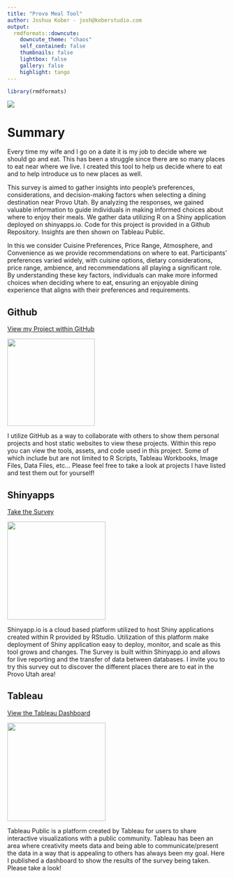 ```yaml
---
title: "Provo Meal Tool"
author: Joshua Kober - josh@koberstudio.com
output:
  rmdformats::downcute:
    downcute_theme: "chaos"
    self_contained: false
    thumbnails: false
    lightbox: false
    gallery: false
    highlight: tango
---
```


```r
library(rmdformats)
```

![](provoMealTool.PNG)

# Summary

Every time my wife and I go on a date it is my job to decide where we should go and eat. This has been a struggle since there are so many places to eat near where we live. I created this tool to help us decide where to eat and to help introduce us to new places as well.

This survey is aimed to gather insights into people's preferences, considerations, and decision-making factors when selecting a dining destination near Provo Utah. By analyzing the responses, we gained valuable information to guide individuals in making informed choices about where to enjoy their meals. We gather data utilizing R on a Shiny application deployed on shinyapps.io. Code for this project is provided in a Github Repository. Insights are then shown on Tableau Public.

In this we consider Cuisine Preferences, Price Range, Atmosphere, and Convenience as we provide recommendations on where to eat. Participants' preferences varied widely, with cuisine options, dietary considerations, price range, ambience, and recommendations all playing a significant role. By understanding these key factors, individuals can make more informed choices when deciding where to eat, ensuring an enjoyable dining experience that aligns with their preferences and requirements.

## Github

[View my Project within GitHub](https://github.com/jckober5/ProvoMealTool)

[![](github.png){width="200"}](https://github.com/jckober5/ProvoMealTool)

I utilize GitHub as a way to collaborate with others to show them personal projects and host static websites to view these projects. Within this repo you can view the tools, assets, and code used in this project. Some of which include but are not limited to R Scripts, Tableau Workbooks, Image Files, Data Files, etc... Please feel free to take a look at projects I have listed and test them out for yourself!

## Shinyapps

[Take the Survey](https://jckober5.shinyapps.io/provoMealTool/)

[![](shiny.png){width="225"}](https://jckober5.shinyapps.io/provoMealTool/)

Shinyapp.io is a cloud based platform utilized to host Shiny applications created within R provided by RStudio. Utilization of this platform make deployment of Shiny application easy to deploy, monitor, and scale as this tool grows and changes. The Survey is built within Shinyapp.io and allows for live reporting and the transfer of data between databases. I invite you to try this survey out to discover the different places there are to eat in the Provo Utah area!

## Tableau

[View the Tableau Dashboard](https://public.tableau.com/app/profile/joshua.kober6896/viz/ProvoMealToolSurvey/ProvoMealToolSurvey?publish=yes)

[![](tableau.png){width="225"}](https://public.tableau.com/app/profile/joshua.kober6896/viz/ProvoMealToolSurvey/ProvoMealToolSurvey?publish=yes)

Tableau Public is a platform created by Tableau for users to share interactive visualizations with a public community. Tableau has been an area where creativity meets data and being able to communicate/present the data in a way that is appealing to others has always been my goal. Here I published a dashboard to show the results of the survey being taken. Please take a look!
